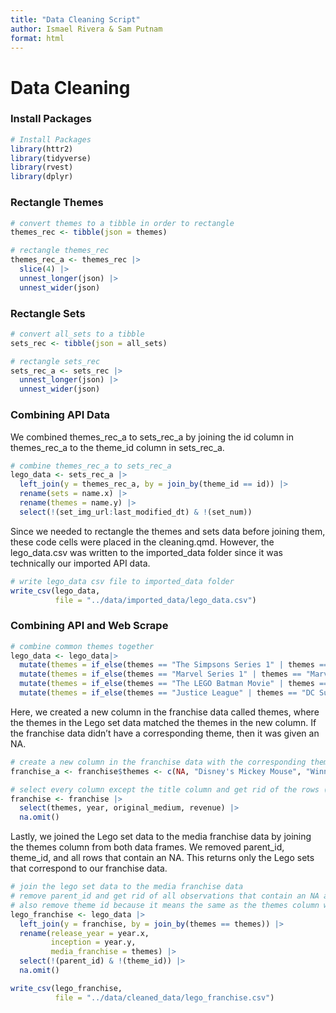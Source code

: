 ```yaml
---
title: "Data Cleaning Script"
author: Ismael Rivera & Sam Putnam
format: html
---
```


# Data Cleaning

### Install Packages

```r

# Install Packages
library(httr2)
library(tidyverse)
library(rvest)
library(dplyr)
```

### Rectangle Themes

```r

# convert themes to a tibble in order to rectangle
themes_rec <- tibble(json = themes)

# rectangle themes_rec
themes_rec_a <- themes_rec |>
  slice(4) |>
  unnest_longer(json) |>
  unnest_wider(json)
```

### Rectangle Sets

```r

# convert all_sets to a tibble
sets_rec <- tibble(json = all_sets)

# rectangle sets_rec
sets_rec_a <- sets_rec |>
  unnest_longer(json) |>
  unnest_wider(json)
```

### Combining API Data

We combined themes_rec_a to sets_rec_a by joining the id column in themes_rec_a to the theme_id column in sets_rec_a.

```r

# combine themes_rec_a to sets_rec_a 
lego_data <- sets_rec_a |>
  left_join(y = themes_rec_a, by = join_by(theme_id == id)) |>
  rename(sets = name.x) |>
  rename(themes = name.y) |>
  select(!(set_img_url:last_modified_dt) & !(set_num))
```

Since we needed to rectangle the themes and sets data before joining them, these code cells were placed in the cleaning.qmd. However, the lego_data.csv was written to the imported_data folder since it was technically our imported API data.

```r

# write lego_data csv file to imported_data folder
write_csv(lego_data,
          file = "../data/imported_data/lego_data.csv")
```

### Combining API and Web Scrape

```r

# combine common themes together
lego_data <- lego_data|>
  mutate(themes = if_else(themes == "The Simpsons Series 1" | themes == "The Simpsons Series 2", "The Simpsons", themes)) |>
  mutate(themes = if_else(themes == "Marvel Series 1" | themes == "Marvel Series 2" | themes == "Marvel Super Heroes" | themes == "Super Heroes Marvel", "Marvel", themes)) |>
  mutate(themes = if_else(themes == "The LEGO Batman Movie" | themes == "The LEGO Batman Movie Series 1" | themes == "The LEGO Batman Movie Series 2", "Batman", themes)) |>
  mutate(themes = if_else(themes == "Justice League" | themes == "DC Super Heroes" | themes == "Superman", "DC Comics", themes))

```

Here, we created a new column in the franchise data called themes, where the themes in the Lego set data matched the themes in the new column. If the franchise data didn't have a corresponding theme, then it was given an NA.

```r

# create a new column in the franchise data with the corresponding theme to the lego data (or NA)
franchise_a <- franchise$themes <- c(NA, "Disney's Mickey Mouse", "Winnie the Pooh", "Star Wars", "Disney Princess", NA, "Harry Potter", NA, "Marvel", NA, "Batman", NA, "Spider-Man", NA, NA, "Cars", NA, "Teenage Mutant Ninja Turtles", "Looney Tunes", "Dora the Explorer", NA, NA, "Toy Story", NA, NA, NA, "Avengers", "Frozen", NA, "SpongeBob SquarePants", "Minions", NA, NA, NA, NA, NA, NA, "Angry Birds", "Thomas & Friends", "Jurassic World", NA, NA, "Super Mario", NA, "Pirates of the Caribbean", "Ben 10", "DC Comics", "The Muppets", NA, NA, NA, "X-Men", NA, "The Lord of the Rings", NA, NA, NA, NA, "Avatar", "Sonic The Hedgehog", NA, NA, NA, NA, NA, "Bob the Builder", NA, "The Simpsons", "Scooby-Doo", NA, NA, NA, NA, "Minecraft", NA, NA, NA, NA, NA, NA, NA, NA, NA, NA, NA, NA, NA, NA, NA, "Iron Man", NA, NA, "Indiana Jones", NA, NA, "The Powerpuff Girls", NA, NA, NA, NA, NA, NA, NA, NA, NA, NA, NA, "Guardians of the Galaxy", NA, NA, NA, NA, NA, NA, NA, NA, NA, "Ghostbusters", NA, NA, NA)
```

```r

# select every column except the title column and get rid of the rows (media franchises) that don't have a lego theme
franchise <- franchise |>
  select(themes, year, original_medium, revenue) |>
  na.omit()
```

Lastly, we joined the Lego set data to the media franchise data by joining the themes column from both data frames. We removed parent_id, theme_id, and all rows that contain an NA. This returns only the Lego sets that correspond to our franchise data.

```r

# join the lego set data to the media franchise data
# remove parent_id and get rid of all observations that contain an NA as this will only give us lego sets that correspond to the media franchises
# also remove theme id because it means the same as the themes column which is now renamed as media_franchise
lego_franchise <- lego_data |>
  left_join(y = franchise, by = join_by(themes == themes)) |>
  rename(release_year = year.x,
         inception = year.y,
         media_franchise = themes) |>
  select(!(parent_id) & !(theme_id)) |>
  na.omit()
```

```r

write_csv(lego_franchise,
          file = "../data/cleaned_data/lego_franchise.csv")
```
